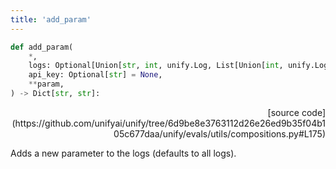 ```yaml
---
title: 'add_param'
---
```


```python
def add_param(
    *,
    logs: Optional[Union[str, int, unify.Log, List[Union[int, unify.Log]]]] = "all",
    api_key: Optional[str] = None,
    **param,
) -> Dict[str, str]:
```

<p align="right">[source code](https://github.com/unifyai/unify/tree/6d9be8e3763112d26e26ed9b35f04b105c677daa/unify/evals/utils/compositions.py#L175)</p>

Adds a new parameter to the logs (defaults to all logs).